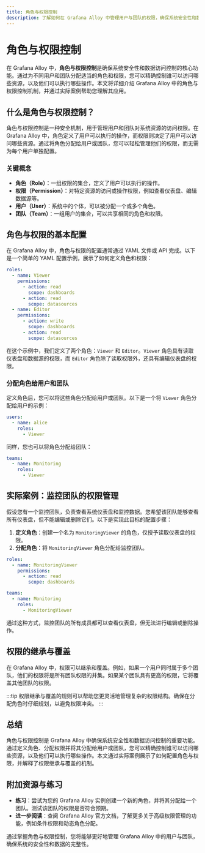 ```yaml
---
title: 角色与权限控制
description: 了解如何在 Grafana Alloy 中管理用户与团队的权限，确保系统安全性和数据访问控制。
---
```


# 角色与权限控制

在 Grafana Alloy 中，**角色与权限控制**是确保系统安全性和数据访问控制的核心功能。通过为不同用户和团队分配适当的角色和权限，您可以精确控制谁可以访问哪些资源，以及他们可以执行哪些操作。本文将详细介绍 Grafana Alloy 中的角色与权限控制机制，并通过实际案例帮助您理解其应用。

## 什么是角色与权限控制？

角色与权限控制是一种安全机制，用于管理用户和团队对系统资源的访问权限。在 Grafana Alloy 中，角色定义了用户可以执行的操作，而权限则决定了用户可以访问哪些资源。通过将角色分配给用户或团队，您可以轻松管理他们的权限，而无需为每个用户单独配置。

### 关键概念

- **角色（Role）**：一组权限的集合，定义了用户可以执行的操作。
- **权限（Permission）**：对特定资源的访问或操作权限，例如查看仪表盘、编辑数据源等。
- **用户（User）**：系统中的个体，可以被分配一个或多个角色。
- **团队（Team）**：一组用户的集合，可以共享相同的角色和权限。

## 角色与权限的基本配置

在 Grafana Alloy 中，角色与权限的配置通常通过 YAML 文件或 API 完成。以下是一个简单的 YAML 配置示例，展示了如何定义角色和权限：

```yaml
roles:
  - name: Viewer
    permissions:
      - action: read
        scope: dashboards
      - action: read
        scope: datasources
  - name: Editor
    permissions:
      - action: write
        scope: dashboards
      - action: read
        scope: datasources
```

在这个示例中，我们定义了两个角色：`Viewer` 和 `Editor`。`Viewer` 角色具有读取仪表盘和数据源的权限，而 `Editor` 角色除了读取权限外，还具有编辑仪表盘的权限。

### 分配角色给用户和团队

定义角色后，您可以将这些角色分配给用户或团队。以下是一个将 `Viewer` 角色分配给用户的示例：

```yaml
users:
  - name: alice
    roles:
      - Viewer
```

同样，您也可以将角色分配给团队：

```yaml
teams:
  - name: Monitoring
    roles:
      - Viewer
```

## 实际案例：监控团队的权限管理

假设您有一个监控团队，负责查看系统仪表盘和监控数据。您希望该团队能够查看所有仪表盘，但不能编辑或删除它们。以下是实现此目标的配置步骤：

1. **定义角色**：创建一个名为 `MonitoringViewer` 的角色，仅授予读取仪表盘的权限。
2. **分配角色**：将 `MonitoringViewer` 角色分配给监控团队。

```yaml
roles:
  - name: MonitoringViewer
    permissions:
      - action: read
        scope: dashboards

teams:
  - name: Monitoring
    roles:
      - MonitoringViewer
```

通过这种方式，监控团队的所有成员都可以查看仪表盘，但无法进行编辑或删除操作。

## 权限的继承与覆盖

在 Grafana Alloy 中，权限可以继承和覆盖。例如，如果一个用户同时属于多个团队，他们的权限将是所有团队权限的并集。如果某个团队具有更高的权限，它将覆盖其他团队的权限。

:::tip
权限继承与覆盖的规则可以帮助您更灵活地管理复杂的权限结构。确保在分配角色时仔细规划，以避免权限冲突。
:::

## 总结

角色与权限控制是 Grafana Alloy 中确保系统安全性和数据访问控制的重要功能。通过定义角色、分配权限并将其分配给用户或团队，您可以精确控制谁可以访问哪些资源，以及他们可以执行哪些操作。本文通过实际案例展示了如何配置角色与权限，并解释了权限继承与覆盖的机制。

## 附加资源与练习

- **练习**：尝试为您的 Grafana Alloy 实例创建一个新的角色，并将其分配给一个团队。测试该团队的权限是否符合预期。
- **进一步阅读**：查阅 Grafana Alloy 官方文档，了解更多关于高级权限管理的功能，例如条件权限和动态角色分配。

通过掌握角色与权限控制，您将能够更好地管理 Grafana Alloy 中的用户与团队，确保系统的安全性和数据的完整性。